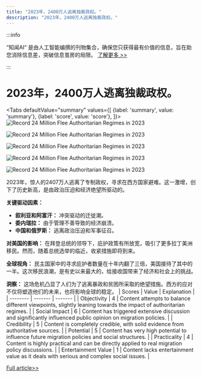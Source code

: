 ```yaml
---
title: "2023年，2400万人逃离独裁政权。"
description: "2023年，2400万人逃离独裁政权。"
---
```



:::info

“知闻AI“ 是由人工智能编撰的刊物集合，确保您只获得最有价值的信息，旨在助您消除信息差，突破信息茧房的局限。  [了解更多 >>](/)

:::

# 2023年，2400万人逃离独裁政权。


<Tabs
	defaultValue="summary"
	values={[
	{label: 'summary', value: 'summary'},
	{label: 'score', value: 'score'},
]}>
<TabItem value="summary">
<img
  src="https://image.informedainews.com/2024/06/Pol-0EN-1717829345-0.jpg"
  alt="Record 24 Million Flee Authoritarian Regimes in 2023"
/>

<img
  src="https://image.informedainews.com/2024/06/Pol-ibO-1717829345-1.jpg"
  alt="Record 24 Million Flee Authoritarian Regimes in 2023"
/>

<img
  src="https://image.informedainews.com/2024/06/Pol-j06-1717829345-2.jpg"
  alt="Record 24 Million Flee Authoritarian Regimes in 2023"
/>

<img
  src="https://image.informedainews.com/2024/06/Pol-BDO-1717829345-3.jpg"
  alt="Record 24 Million Flee Authoritarian Regimes in 2023"
/>

<img
  src="https://image.informedainews.com/2024/06/Pol-WKt-1717829345-4.jpg"
  alt="Record 24 Million Flee Authoritarian Regimes in 2023"
/>



2023年，惊人的2407万人逃离了专制政权，寻求在西方国家避难。这一激增，创下了历史新高，是由政治压迫和经济绝望所驱动的。

**关键驱动因素：**
- **叙利亚和阿富汗：** 冲突驱动的迁徙潮。
- **委内瑞拉：** 由于管理不善导致的经济崩溃。
- **中国和俄罗斯：** 逃离政治压迫和军事征召。

**对美国的影响：**
在拜登总统的领导下，庇护政策有所放宽，吸引了更多拉丁美洲移民。然而，随着总统选举的临近，收紧措施即将到来。

**全球视角：**
民主国家中的寻求庇护者数量在十年内翻了三倍，美国接待了其中的一半。这次移民浪潮，是有史以来最大的，给接收国带来了经济和社会上的挑战。

**洞察：**
这场危机凸显了人们为了逃离暴政和贫困所采取的绝望措施。西方的应对不仅将塑造他们的未来，也将影响全球的稳定。
</TabItem>
<TabItem value="score">
	| Scores     | Value   | Explanation |
	| -------- | ------- | ------- |
	| Objectivity  | 4    | Content attempts to balance different viewpoints, slightly leaning towards the impact of authoritarian regimes.    |
	| Social Impact | 6     | Content has triggered extensive discussion and significantly influenced public opinion on migration policies.    |
	| Credibility    | 5    | Content is completely credible, with solid evidence from authoritative sources.    |
	| Potential    | 5    | Content has very high potential to influence future migration policies and social structures.    |
	| Practicality    | 4    | Content is highly practical and can be directly applied to real migration policy discussions.    |
	| Entertainment Value    | 1    | Content lacks entertainment value as it deals with serious and complex social issues.    |
</TabItem>
</Tabs>

[Full article>>](https://asia.nikkei.com/Spotlight/Society/Migration-crisis-Record-24m-flee-authoritarian-regimes)
